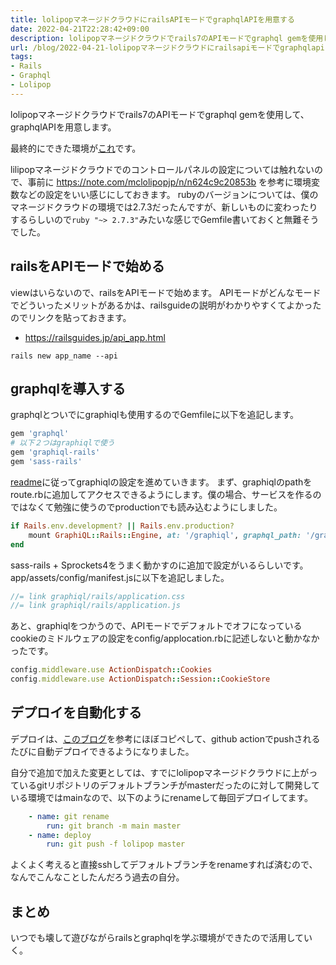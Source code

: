 ```yaml
---
title: lolipopマネージドクラウドにrailsAPIモードでgraphqlAPIを用意する
date: 2022-04-21T22:28:42+09:00
description: lolipopマネージドクラウドでrails7のAPIモードでgraphql gemを使用して、graphqlAPIを用意します。
url: /blog/2022-04-21-lolipopマネージドクラウドにrailsapiモードでgraphqlapiを用意する/
tags:
- Rails
- Graphql
- Lolipop
---	
```


lolipopマネージドクラウドでrails7のAPIモードでgraphql gemを使用して、graphqlAPIを用意します。

最終的にできた環境が[これ](https://github.com/yagijin/rails_server)です。

lilipopマネージドクラウドでのコントロールパネルの設定については触れないので、事前に https://note.com/mclolipopjp/n/n624c9c20853b を参考に環境変数などの設定をいい感じにしておきます。
rubyのバージョンについては、僕のマネージドクラウドの環境では2.7.3だったんですが、新しいものに変わったりするらしいので`ruby "~> 2.7.3"`みたいな感じでGemfile書いておくと無難そうでした。

## railsをAPIモードで始める

viewはいらないので、railsをAPIモードで始めます。
APIモードがどんなモードでどういったメリットがあるかは、railsguideの説明がわかりやすくてよかったのでリンクを貼っておきます。
- https://railsguides.jp/api_app.html

```shell
rails new app_name --api
```

## graphqlを導入する

graphqlとついでにgraphiqlも使用するのでGemfileに以下を追記します。

```ruby
gem 'graphql'
# 以下２つはgraphiqlで使う
gem 'graphiql-rails'
gem 'sass-rails'
```
[readme](https://github.com/rmosolgo/graphiql-rails#note-on-api-mode)に従ってgraphiqlの設定を進めていきます。
まず、graphiqlのpathをroute.rbに追加してアクセスできるようにします。僕の場合、サービスを作るのではなくて勉強に使うのでproductionでも読み込むようにしました。

```ruby
if Rails.env.development? || Rails.env.production?
	mount GraphiQL::Rails::Engine, at: '/graphiql', graphql_path: '/graphql'
end
```

sass-rails + Sprockets4をうまく動かすのに追加で設定がいるらしいです。app/assets/config/manifest.jsに以下を追記しました。

```js
//= link graphiql/rails/application.css
//= link graphiql/rails/application.js
```

あと、graphiqlをつかうので、APIモードでデフォルトでオフになっているcookieのミドルウェアの設定をconfig/applocation.rbに記述しないと動かなかったです。

```ruby
config.middleware.use ActionDispatch::Cookies
config.middleware.use ActionDispatch::Session::CookieStore
```

## デプロイを自動化する
デプロイは、[このブログ](https://diary.shu-cream.net/GitHub%20ActionsでRailsアプリをロリポップマネージドクラウドにデプロイする)を参考にほぼコピペして、github actionでpushされるたびに自動デプロイできるようになりました。

自分で追加で加えた変更としては、すでにlolipopマネージドクラウドに上がっているgitリポジトリのデフォルトブランチがmasterだったのに対して開発している環境ではmainなので、以下のようにrenameして毎回デプロイしてます。

```yml
	- name: git rename
		run: git branch -m main master
	- name: deploy
		run: git push -f lolipop master
```

よくよく考えると直接sshしてデフォルトブランチをrenameすれば済むので、なんでこんなことしたんだろう過去の自分。


## まとめ
いつでも壊して遊びながらrailsとgraphqlを学ぶ環境ができたので活用していく。
